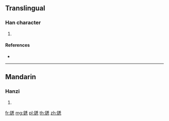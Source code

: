 {{character info/new}}
==Translingual==

===Han character===
{{Han char|rn=167|rad=金|as=07|sn=15|four=|canj=CHDU}}

# {{defn|Han|sort=金07}}

====References====
* {{Han ref|kx=1308.261|hdz=64208.150|uh=92F5|ud=37621}}

----

==Mandarin==

===Hanzi===
{{cmn-hanzi|pin=[[tū]] ([[tu1]])|wg=t'u<sup>1</sup>}}

# {{defn|lang=cmn|sort=金07}}

[[fr:鋵]]
[[mg:鋵]]
[[pl:鋵]]
[[th:鋵]]
[[zh:鋵]]
